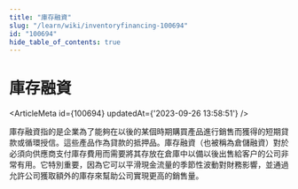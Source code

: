 ```yaml
---
title: "庫存融資"
slug: "/learn/wiki/inventoryfinancing-100694"
id: "100694"
hide_table_of_contents: true
---
```



# 庫存融資

<ArticleMeta id={100694} updatedAt={'2023-09-26 13:58:51'} />
<div className='border-solid border-b border-t-0 my-4 border-[var(--ifm-color-gray-300)]' />

庫存融資指的是企業為了能夠在以後的某個時期購買產品進行銷售而獲得的短期貸款或循環授信。這些產品作為貸款的抵押品。庫存融資（也被稱為倉儲融資）對於必須向供應商支付庫存費用而需要將其存放在倉庫中以備以後出售給客户的公司非常有用。它特別重要，因為它可以平滑現金流量的季節性波動對財務影響，並通過允許公司獲取額外的庫存來幫助公司實現更高的銷售量。
